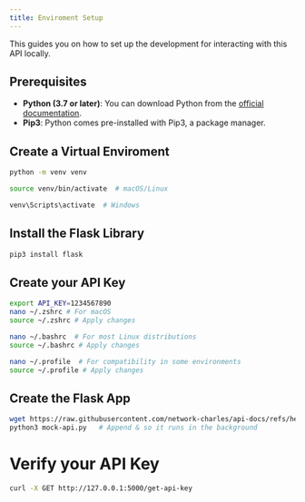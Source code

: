 ```yaml
---
title: Enviroment Setup
---
```


This guides you on how to set up the development for interacting with this API
locally.

## Prerequisites

- **Python (3.7 or later)**: You can download Python from the [official documentation](https://www.python.org/downloads/).
- **Pip3**: Python comes pre-installed with Pip3, a package manager.

## Create a Virtual Enviroment

```bash
python -m venv venv

source venv/bin/activate  # macOS/Linux

venv\Scripts\activate  # Windows
```

## Install the Flask Library

```python
pip3 install flask
```

## Create your API Key

```bash
export API_KEY=1234567890
nano ~/.zshrc # For macOS
source ~/.zshrc # Apply changes

nano ~/.bashrc  # For most Linux distributions
source ~/.bashrc # Apply changes

nano ~/.profile  # For compatibility in some environments
source ~/.profile # Apply changes
```

## Create the Flask App

```bash
wget https://raw.githubusercontent.com/network-charles/api-docs/refs/heads/main/src/content/docs/getting-started/mock-api.py
python3 mock-api.py   # Append & so it runs in the background
```

# Verify your API Key

```bash
curl -X GET http://127.0.0.1:5000/get-api-key
```
